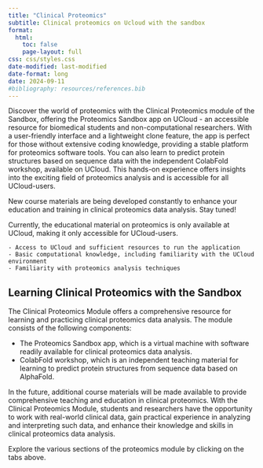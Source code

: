 ```yaml
---
title: "Clinical Proteomics"
subtitle: Clinical proteomics on Ucloud with the sandbox
format:
  html:
    toc: false
    page-layout: full
css: css/styles.css
date-modified: last-modified
date-format: long
date: 2024-09-11
#bibliography: resources/references.bib
---
```



Discover the world of proteomics with the Clinical Proteomics module of the Sandbox, offering the Proteomics Sandbox app on UCloud - an accessible resource for biomedical students and non-computational researchers. With a user-friendly interface and a lightweight clone feature, the app is perfect for those without extensive coding knowledge, providing a stable platform for proteomics software tools. You can also learn to predict protein structures based on sequence data with the independent ColabFold workshop, available on UCloud. This hands-on experience offers insights into the exciting field of proteomics analysis and is accessible for all UCloud-users.  

New course materials are being developed constantly to enhance your education and training in clinical proteomics data analysis. Stay tuned!

:::{.callout-warning title="Disclaimer and requirements"}

Currently, the educational material on proteomics is only available at UCloud, making it only accessible for UCloud-users.

    - Access to UCloud and sufficient resources to run the application
    - Basic computational knowledge, including familiarity with the UCloud environment
    - Familiarity with proteomics analysis techniques
:::


## Learning Clinical Proteomics with the Sandbox
The Clinical Proteomics Module offers a comprehensive resource for learning and practicing clinical proteomics data analysis. The module consists of the following components:

- The Proteomics Sandbox app, which is a virtual machine with software readily available for clinical proteomics data analysis.  
- ColabFold workshop, which is an independent teaching material for learning to predict protein structures from sequence data based on AlphaFold.  

In the future, additional course materials will be made available to provide comprehensive teaching and education in clinical proteomics. With the Clinical Proteomics Module, students and researchers have the opportunity to work with real-world clinical data, gain practical experience in analyzing and interpreting such data, and enhance their knowledge and skills in clinical proteomics data analysis.

Explore the various sections of the proteomics module by clicking on the tabs above.
